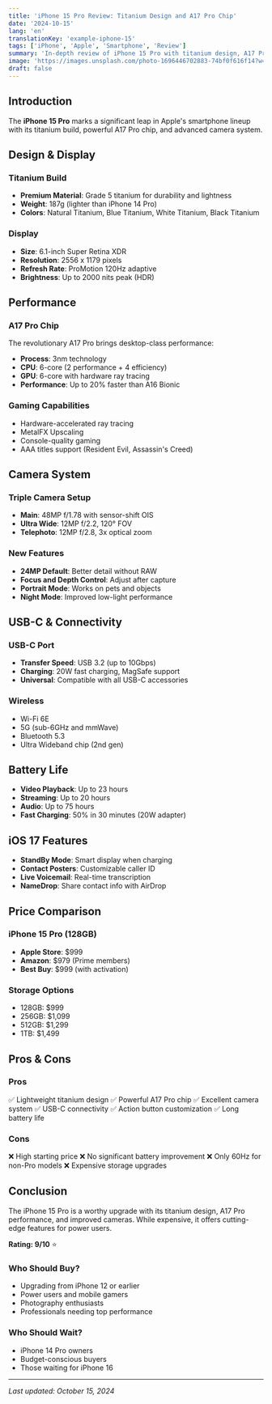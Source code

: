 ```yaml
---
title: 'iPhone 15 Pro Review: Titanium Design and A17 Pro Chip'
date: '2024-10-15'
lang: 'en'
translationKey: 'example-iphone-15'
tags: ['iPhone', 'Apple', 'Smartphone', 'Review']
summary: 'In-depth review of iPhone 15 Pro with titanium design, A17 Pro chip, and ProMotion 120Hz display. Price comparison across platforms.'
image: 'https://images.unsplash.com/photo-1696446702883-74bf0f616f14?w=1200&h=630&fit=crop'
draft: false
---
```


## Introduction

The **iPhone 15 Pro** marks a significant leap in Apple's smartphone lineup with its titanium build, powerful A17 Pro chip, and advanced camera system.

## Design & Display

### Titanium Build

- **Premium Material**: Grade 5 titanium for durability and lightness
- **Weight**: 187g (lighter than iPhone 14 Pro)
- **Colors**: Natural Titanium, Blue Titanium, White Titanium, Black Titanium

### Display

- **Size**: 6.1-inch Super Retina XDR
- **Resolution**: 2556 x 1179 pixels
- **Refresh Rate**: ProMotion 120Hz adaptive
- **Brightness**: Up to 2000 nits peak (HDR)

## Performance

### A17 Pro Chip

The revolutionary A17 Pro brings desktop-class performance:

- **Process**: 3nm technology
- **CPU**: 6-core (2 performance + 4 efficiency)
- **GPU**: 6-core with hardware ray tracing
- **Performance**: Up to 20% faster than A16 Bionic

### Gaming Capabilities

- Hardware-accelerated ray tracing
- MetalFX Upscaling
- Console-quality gaming
- AAA titles support (Resident Evil, Assassin's Creed)

## Camera System

### Triple Camera Setup

- **Main**: 48MP f/1.78 with sensor-shift OIS
- **Ultra Wide**: 12MP f/2.2, 120° FOV
- **Telephoto**: 12MP f/2.8, 3x optical zoom

### New Features

- **24MP Default**: Better detail without RAW
- **Focus and Depth Control**: Adjust after capture
- **Portrait Mode**: Works on pets and objects
- **Night Mode**: Improved low-light performance

## USB-C & Connectivity

### USB-C Port

- **Transfer Speed**: USB 3.2 (up to 10Gbps)
- **Charging**: 20W fast charging, MagSafe support
- **Universal**: Compatible with all USB-C accessories

### Wireless

- Wi-Fi 6E
- 5G (sub-6GHz and mmWave)
- Bluetooth 5.3
- Ultra Wideband chip (2nd gen)

## Battery Life

- **Video Playback**: Up to 23 hours
- **Streaming**: Up to 20 hours
- **Audio**: Up to 75 hours
- **Fast Charging**: 50% in 30 minutes (20W adapter)

## iOS 17 Features

- **StandBy Mode**: Smart display when charging
- **Contact Posters**: Customizable caller ID
- **Live Voicemail**: Real-time transcription
- **NameDrop**: Share contact info with AirDrop

## Price Comparison

### iPhone 15 Pro (128GB)

- **Apple Store**: $999
- **Amazon**: $979 (Prime members)
- **Best Buy**: $999 (with activation)

### Storage Options

- 128GB: $999
- 256GB: $1,099
- 512GB: $1,299
- 1TB: $1,499

## Pros & Cons

### Pros

✅ Lightweight titanium design
✅ Powerful A17 Pro chip
✅ Excellent camera system
✅ USB-C connectivity
✅ Action button customization
✅ Long battery life

### Cons

❌ High starting price
❌ No significant battery improvement
❌ Only 60Hz for non-Pro models
❌ Expensive storage upgrades

## Conclusion

The iPhone 15 Pro is a worthy upgrade with its titanium design, A17 Pro performance, and improved cameras. While expensive, it offers cutting-edge features for power users.

**Rating: 9/10** ⭐

### Who Should Buy?

- Upgrading from iPhone 12 or earlier
- Power users and mobile gamers
- Photography enthusiasts
- Professionals needing top performance

### Who Should Wait?

- iPhone 14 Pro owners
- Budget-conscious buyers
- Those waiting for iPhone 16

---

_Last updated: October 15, 2024_


